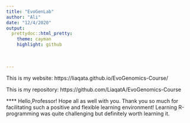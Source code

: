 ```yaml
---
title: "EvoGenLab"
author: "Ali"
date: "12/4/2020"
output:
  prettydoc::html_pretty:
    theme: cayman
    highlight: github
    
  
  
---
```


This is my website: https://liaqata.github.io/EvoGenomics-Course/

This is my repository: https://github.com/LiaqatA/EvoGenomics-Course



**** Hello,Professor! Hope all as well with you. Thank you so much for facilitating such a positive and flexible learning environment! Learning R-programming was quite challenging but definitely worth learning it.
